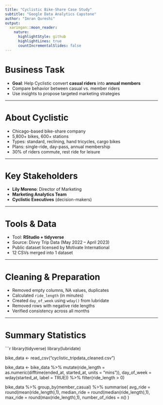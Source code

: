 ```yaml
---
title: "Cyclistic Bike-Share Case Study"
subtitle: "Google Data Analytics Capstone"
author: "Imran Qureshi"
output:
  xaringan::moon_reader:
    nature:
      highlightStyle: github
      highlightLines: true
      countIncrementalSlides: false
---
```


# Business Task

- **Goal**: Help Cyclistic convert **casual riders** into **annual members**
- Compare behavior between casual vs. member riders
- Use insights to propose targeted marketing strategies

---

# About Cyclistic

- Chicago-based bike-share company  
- 5,800+ bikes, 600+ stations
- Types: standard, reclining, hand tricycles, cargo bikes
- Plans: single-ride, day-pass, annual membership
- 30% of riders commute, rest ride for leisure

---

# Key Stakeholders

- **Lily Moreno**: Director of Marketing
- **Marketing Analytics Team**
- **Cyclistic Executives** (decision-makers)

---

# Tools & Data

- Tool: **RStudio + tidyverse**
- Source: Divvy Trip Data (May 2022 – April 2023)
- Public dataset licensed by Motivate International
- 12 CSVs merged into 1 dataset

---

# Cleaning & Preparation

- Removed empty columns, NA values, duplicates
- Calculated `ride_length` (in minutes)
- Created `day_of_week` using `wday()` from lubridate
- Removed rows with negative ride lengths
- Verified consistency across all months

---

# Summary Statistics

```r
library(tidyverse)
library(lubridate)

bike_data <- read_csv("cyclistic_tripdata_cleaned.csv")

bike_data <- bike_data %>%
  mutate(ride_length = as.numeric(difftime(ended_at, started_at, units = "mins")),
         day_of_week = wday(started_at, label = TRUE)) %>%
  filter(ride_length > 0)

bike_data %>%
  group_by(member_casual) %>%
  summarise(
    avg_ride = round(mean(ride_length),1),
    median_ride = round(median(ride_length),1),
    max_ride = round(max(ride_length),1),
    number_of_rides = n()
  )
